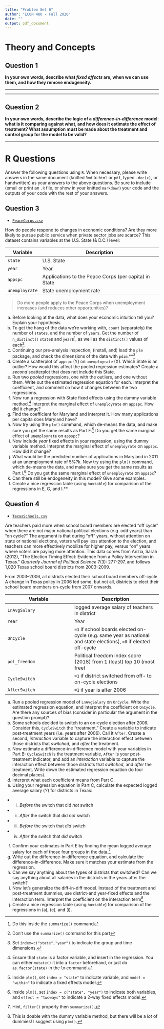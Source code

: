 ```yaml
---
title: "Problem Set 6"
author: "ECON 480 - Fall 2020"
date: ""
output: pdf_document
---
```


# Theory and Concepts

## Question 1
**In your own words, describe what *fixed effects* are, when we can use them, and how they remove endogeneity.**

---

\vspace{3in}

---

## Question 2
**In your own words, describe the logic of a *difference-in-difference* model: what is it comparing against what, and how does it estimate the effect of treatment? What assumption must be made about the treatment and control group for the model to be valid?**

---

\clearpage

# R Questions

Answer the following questions using `R`. When necessary, please write answers in the same document (knitted `Rmd` to `html` or `pdf`, typed `.doc(x)`, or handwritten) as your answers to the above questions. Be sure to include (email or print an `.R` file, or show in your knitted `markdown`) your code and the outputs of your code with the rest of your answers.

## Question 3

- [<i class="fas fa-table"></i> `PeaceCorps.csv`](http://metricsf20.classes.ryansafner.com/data/PeacceCorps.csv)

How do people respond to changes in economic conditions? Are they more likely to pursue public service when private sector jobs are scarce? This dataset contains variables at the U.S. State (& D.C.) level:

| Variable | Description |
|----------|-------------|
| `state` | U.S. State |
| `year` | Year |
| `appspc` | Applications to the Peace Corps (per capita) in State |
| `unemployrate` | State unemployment rate |

> Do more people apply to the Peace Corps when unemployment increases (and reduces other opportunities)?

a. Before looking at the data, what does your economic intuition tell you? Explain your hypothesis.
b. To get the hang of the data we're working with, `count` (separately) the number of `state`s, and the number of `year`s. Get the number of `n_distinct()` `state`s and `year`s^[Do this inside the `summarize()` command], as well as the `distinct()` values of each^[Don't use the `summarize()` command for this part].
c. Continuing our pre-analysis inspection, (install, and) load the `plm` package, and check the dimensions of the data with `pdim`.**^[Set `index=c("state","year")` to indicate the group and time dimensions.]
d. Create a scatterplot of `appspc` (Y) on `unemployrate` (X). Which State is an outlier? How would this affect the pooled regression estimates? Create a *second* scatterplot that does not include this State.
e. Run two *pooled* regressions, one with the outliers, and one without them. Write out the estimated regression equation for each. Interpret the coefficient, and comment on how it changes between the two regressions.
f. Now run a regression with State fixed effects using the dummy variable method.^[Ensure that `state` is a factor variable, and insert in the regression. You can either `mutate()` it into a `factor` beforehand, or just do `as.factor(state)` in the `lm` command.] Interpret the marginal effect of `unemployrate` on `appspc`. How did it change?
g. Find the coefficient for Maryland and interpret it. How many applications per capita does Maryland have?
h. Now try using the `plm()` command, which de-means the data, and make sure you get the same results as Part F.^[Inside `plm()`, set `index = "state"` to indicate variable, and `model = "within"` to indicate a fixed effects model.] Do you get the same marginal effect of `unemployrate` on `appspc`?
i. Now include *year* fixed effects in your regression, using the dummy variable method. Interpret the marginal effect of `unemployrate` on `appspc`. How did it change?
j. What would be the predicted number of applications in Maryland in 2011 at an unemployment rate of 5%?k. Now try using the `plm()` command, which de-means the data, and make sure you get the same results as Part I.^[Inside `plm()`, set `index = c("state", "year")` to indicate both variables, and `effect = "twoways"` to indicate a 2-way fixed effects model.] Do you get the same marginal effect of `unemployrate` on `appspc`?
l. Can there still be endogeneity in this model? Give some examples.
m. Create a nice regression table (using `huxtable`) for comparison of the regressions in E, G, and I.**

\clearpage

## Question 4

- [<i class="fas fa-table"></i> `TexasSchools.csv`](http://metricsf20.classes.ryansafner.com/data/TexasSchools.csv)

Are teachers paid more when school board members are elected "off cycle" when there are not major national political elections (e.g. odd years) than "on cycle?" The argument is that during "off" years, without attention on state or national elections, voters will pay less attention to the election, and teachers can more effectively mobilize for higher pay, versus "on" years where voters are paying more attention. This data comes from Anzia, Sarah (2012), "The Election Timing Effect: Evidence from a Policy Intervention in Texas." *Quarterly Journal of Political Science* 7(3): 277-297, and follows 1,020 Texas school board districts from 2003–2009.

From 2003–2006, all districts elected their school board members off-cycle. A change in Texas policy in 2006 led some, but not all, districts to elect their school board members on-cycle from 2007 onwards.

| Variable | Description |
|----------|-------------|
| `LnAvgSalary` | logged average salary of teachers in district |
| `Year` | Year |
| `OnCycle` | `=1` if school boards elected on-cycle (e.g. same year as national and state elections), `=0` if elected off-cycle |
| `pol_freedom` | Political freedom index score (2018) from 1 (least) top 10 (most free) |
| `CycleSwitch` | `=1` if district switched from off- to on-cycle elections |
| `AfterSwitch` | `=1` if year is after 2006 |

a. Run a pooled regression model of `LnAvgSalary` on `OnCycle`. Write the estimated regression equation, and interpret the coefficient on `OnCycle.` Are there any sources of bias (consider in particular the argument in the question prompt)?
b. Some schools decided to switch to an on-cycle election after 2006. Consider this, `CycleSwitch` the "treatment." Create a variable to indicate post-treatment years (i.e. years after 2006). Call it `After`. Create a second, *interaction* variable to capture the interaction effect between those districts that *switched*, and *after* the treatment.
c. Now estimate a difference-in-difference model with your variables in Part B: `CycleSwitch` is the treatment variable, `After` is your post-treatment indicator, and add an _interaction_ variable to capture the interaction effect between those districts that _switched_, and _after_ the treatment. Write down the estimated regression equation (to four decimal places).
d. Interpret what each coefficient means from Part C.
e. Using your regression equation in Part C, calculate the expected logged average salary $(Y)$ for districts in Texas:
  - i. *Before* the switch that did *not* switch
  - ii. *After* the switch that did *not* switch
  - iii. *Before* the switch that *did* switch
  - iv. *After* the switch that *did* switch
f. Confirm your estimates in Part E by finding the mean logged average salary for each of those four groups in the data.^[Hint, `filter()` properly then `summarize()`.]
g. Write out the difference-in-difference equation, and calculate the difference-in-difference. Make sure it matches your estimate from the regression.
h. Can we say anything about the types of districts that switched? Can we say anything about all salaries in the districts in the years after the switch?
i. Now let’s generalize the diff-in-diff model. Instead of the treatment and post-treatment dummies, use district-and year-fixed effects and the interaction term. Interpret the coefficient on the interaction term^[This is doable with the dummy variable method, but there will be a *lot* of dummies! I suggest using `plm()`.]
j. Create a nice regression table (using `huxtable`) for comparison of the regressions in (a), (c), and (i).